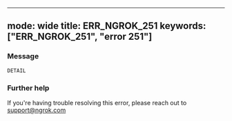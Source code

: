 
---
mode: wide
title: ERR_NGROK_251
keywords: ["ERR_NGROK_251", "error 251"]
---


### Message
`DETAIL`

<ErrorDetails />



### Further help
If you're having trouble resolving this error, please reach out to [support@ngrok.com](mailto:support@ngrok.com?subject=Help%20with%20ERR_NGROK_251)


